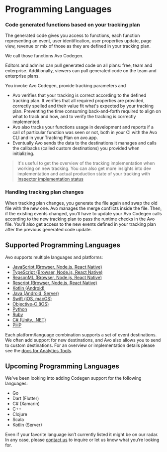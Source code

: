 
# Programming Languages

### Code generated functions based on your tracking plan

The generated code gives you access to functions, each function representing an event, user identification, user properties update, page view, revenue or mix of those as they are defined in your tracking plan.

We call those functions Avo Codegen.

<Callout type="info" emoji="💡">
Editors and admins can pull generated code on all plans: free, team and enterprise. Additionally, viewers can pull generated code on the team and enterprise plans. 
</Callout>

You invoke Avo Codegen, provide tracking parameters and

- Avo verifies that your tracking is correct according to the defined tracking plan. It verifies that all required properties are provided, correctly spelled and their value fit what's expected by your tracking plan. Preventing the time consuming back-and-forth required to align on what to track and how, and to verify the tracking is correctly implemented.
- Avo also tracks your functions usage in development and reports if a call of particular function was seen or not, both in your CI with the Avo CLI and in your Tracking Plan on avo.app.
- Eventually Avo sends the data to the destinations it manages and calls the callbacks (called custom destinations) you provided when initializing.

> It's useful to get the overview of the tracking implementation when working on new tracking.
> You can also get more insights into dev implementation and actual production state of your tracking with [Inspector implementation status](/data-design/avo-tracking-plan/implementation-status#inspector-implementation-status)

### Handling tracking plan changes

When tracking plan changes, you generate the file again and swap the old file with the new one. Avo manages the merge conflicts inside the file.
Then, if the existing events changed, you'll have to update your Avo Codegen calls according to the new tracking plan to pass the runtime checks in the Avo file.
You'll also get access to the new events defined in your tracking plan after the previous generated code update.

## Supported Programming Languages

Avo supports multiple languages and platforms:

- [JavaScript (Browser, Node.js, React Native)](/implementation/reference/javascript)
- [TypeScript (Browser, Node.js, React Native)](/implementation/reference/typescript)
- [ReasonML (Browser, Node.js, React Native)](/implementation/reference/reasonml)
- [Rescript (Browser, Node.js, React Native)](/implementation/reference/rescript)
- [Kotlin (Android)](/implementation/reference/kotlin)
- [Java (Android, Server)](/implementation/reference/java)
- [Swift (iOS, macOS)](/implementation/reference/swift)
- [Objective-C (iOS)](/implementation/reference/objc)
- [Python](/implementation/reference/python)
- [Ruby](/implementation/reference/ruby)
- [C# (Unity, .NET)](/implementation/reference/csharp)
- [PHP](/implementation/reference/php)

Each platform/language combination supports a set of event destinations. We often add support for new destinations, and Avo also allows you to send to custom destinations.
For an overview or implementation details please see the [docs for Analytics Tools](/data-design/analytics).

## Upcoming Programming Languages

We've been looking into adding Codegen support for the following languages:

- Go
- Dart (Flutter)
- C# (Xamarin)
- C++
- Clojure
- Scala
- Kotlin (Server)

Even if your favorite language isn’t currently listed it might be on our radar. In any
case, please [contact us](/help/troubleshooting) to inquire
or let us know what you’re looking for.
